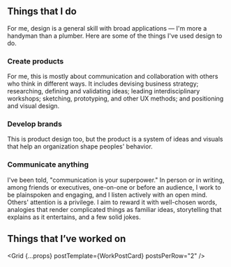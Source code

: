 

## Things that I do

<WidthBleeder>
      <DoTagRiver />
</WidthBleeder>


<div>
<p class="bigText"> For me, design is a general skill with broad applications — I'm&nbsp;more a handyman than a plumber. Here are some of the things I've used design to do. </p>
<WidthBleeder >
<CarouselProvider
      naturalSlideWidth={400}
      naturalSlideHeight={400}
      totalSlides={3}
      visibleSlides={1}
      step={1}
      isIntrinsicHeight={true}
      className="do"
>

<Slider classNameTray="carousel-tray-do">
<Slide index={0}>

### Create products
For me, this is mostly about communication and collaboration with others who think in different ways. It includes devising business strategy; researching, defining and validating ideas; leading interdisciplinary workshops; sketching, prototyping, and other UX methods; and positioning and visual design.

</Slide>
<Slide index={1}>

### Develop brands
This is product design too, but the product is a system of ideas and visuals that help an organization shape peoples' behavior.

</Slide>
<Slide index={2}>

### Communicate anything
I've been told, "communication is your superpower." In person or in writing, among friends or executives, one-on-one or before an audience, I work to be plainspoken and engaging, and I listen actively with an open mind. Others' attention is a privilege. I aim to reward it with well-chosen words, analogies that render complicated things as familiar ideas, storytelling that explains as it entertains, and a few solid jokes.

</Slide>
</Slider>
<ButtonBack />
<ButtonNext />
<DotGroup showAsSelectedForCurrentSlideOnly={true}/>
</CarouselProvider>
</WidthBleeder>
</div>

## Things that I’ve worked&nbsp;on

<Grid {...props} postTemplate={WorkPostCard} postsPerRow="2" />

